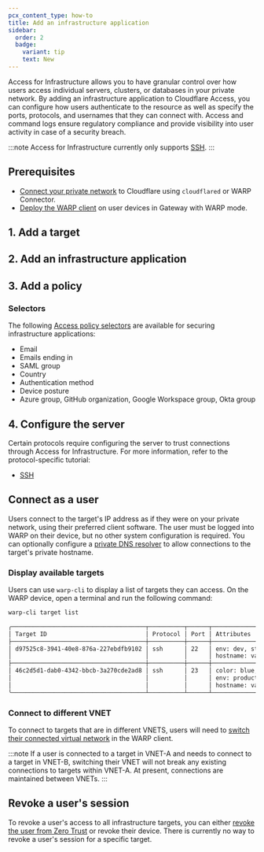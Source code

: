 ```yaml
---
pcx_content_type: how-to
title: Add an infrastructure application
sidebar:
  order: 2
  badge:
    variant: tip
    text: New
---
```



Access for Infrastructure allows you to have granular control over how users access individual servers, clusters, or databases in your private network. By adding an infrastructure application to Cloudflare Access, you can configure how users authenticate to the resource as well as specify the ports, protocols, and usernames that they can connect with. Access and command logs ensure regulatory compliance and provide visibility into user activity in case of a security breach.

:::note
Access for Infrastructure currently only supports [SSH](/cloudflare-one/connections/connect-networks/use-cases/ssh/ssh-infrastructure-access/).
:::

## Prerequisites

- [Connect your private network](/cloudflare-one/connections/connect-networks/private-net/) to Cloudflare using `cloudflared` or WARP Connector.
- [Deploy the WARP client](/cloudflare-one/connections/connect-devices/warp/deployment/) on user devices in Gateway with WARP mode.

## 1. Add a target

<Render file="access/add-target" />

## 2. Add an infrastructure application

<Render file="access/add-infrastructure-app" />

## 3. Add a policy

<Render file="access/add-infrastructure-policy" />

### Selectors

The following [Access policy selectors](/cloudflare-one/policies/access/#selectors) are available for securing infrastructure applications:
- Email
- Emails ending in
- SAML group
- Country
- Authentication method
- Device posture
- Azure group, GitHub organization, Google Workspace group, Okta group

## 4. Configure the server

Certain protocols require configuring the server to trust connections through Access for Infrastructure. For more information, refer to the protocol-specific tutorial:

- [SSH](/cloudflare-one/connections/connect-networks/use-cases/ssh/ssh-infrastructure-access/#7-configure-ssh-server)

## Connect as a user

Users connect to the target's IP address as if they were on your private network, using their preferred client software. The user must be logged into WARP on their device, but no other system configuration is required. You can optionally configure a [private DNS resolver](/cloudflare-one/policies/gateway/resolver-policies/) to allow connections to the target's private hostname.

### Display available targets

Users can use  `warp-cli` to display a list of targets they can access. On the WARP device, open a terminal and run the following command:

```sh
warp-cli target list
```

```sh output
╭──────────────────────────────────────┬──────────┬──────┬────────────────────────────────┬───────────────────────────────────────────────────────────────────┬─────────────╮
│ Target ID                            │ Protocol │ Port │ Attributes                     │ IP (Virtual Network)                                              │ Usernames   │
├──────────────────────────────────────┼──────────┼──────┼────────────────────────────────┼───────────────────────────────────────────────────────────────────┼─────────────┤
│ d97525c8-3941-40e8-876a-227ebdfb9102 │ ssh      │ 22   │ env: dev, staging              │ 10.0.0.1 (f3399768-d320-11ec-9d64-0242ac120012)                   │ root, admin │
│                                      │          │      │ hostname: vault 420, vault 421 │                                                                   │             │
├──────────────────────────────────────┼──────────┼──────┼────────────────────────────────┼───────────────────────────────────────────────────────────────────┼─────────────┤
│ 46c2d5d1-dab0-4342-bbcb-3a270cde2ad8 │ ssh      │ 23   │ color: blue, red               │ 10.0.0.2 (f3399768-d320-11ec-9d64-0242ac120011)                   │ root, user  │
│                                      │          │      │ env: production                │ 2001:0:130f::9c0:876a:130b (f3499768-d320-11ec-9d64-0242ac120011) │             │
│                                      │          │      │ hostname: vault 420, vault 424 │                                                                   │             │
╰──────────────────────────────────────┴──────────┴──────┴────────────────────────────────┴───────────────────────────────────────────────────────────────────┴─────────────╯

```

### Connect to different VNET

To connect to targets that are in different VNETS, users will need to [switch their connected virtual network](/cloudflare-one/connections/connect-networks/private-net/cloudflared/tunnel-virtual-networks/#connect-to-a-virtual-network) in the WARP client.

:::note
If a user is connected to a target in VNET-A and needs to connect to a target in VNET-B, switching their VNET will not break any existing connections to targets within VNET-A. At present, connections are maintained between VNETs.
:::


## Revoke a user's session

To revoke a user's access to all infrastructure targets, you can either [revoke the user from Zero Trust](/cloudflare-one/identity/users/session-management/#per-user) or revoke their device. There is currently no way to revoke a user's session for a specific target.

